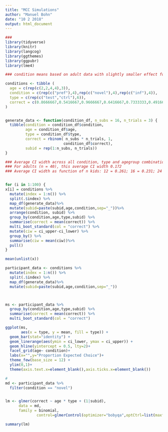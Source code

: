 ```yaml
---
title: "MCC Simulations"
author: "Manuel Bohn"
date: "10 2 2018"
output: html_document
---
```


```r
###
library(tidyverse)
library(knitr)
library(langcog)
library(ggthemes)
library(ggpubr)
library(lme4)

```


```r

### condition means based on adult data with slightly smaller effect for younger kids

conditions <- tibble (
  age = c(rep(c(2,2,4,4),3)),
  condition = c(rep(c("pref"),4),rep(c("novel"),4),rep(c("inf"),4)),
  type = c(rep(c("test","ctrl"),6)),
  correct = c(0.8666667,0.5416667,0.9666667,0.6416667,0.7333333,0.4916667,0.8333333,0.5916667,0.6716667,0.5,0.7416667,0.4583333)
)


generate_data <- function(condition_df, n_subs = 16, n_trials = 3) {
  tibble(condition = condition_df$condition,
         age = condition_df$age,
         type = condition_df$type,
         correct = rbinom( n_subs * n_trials, 1,
                          condition_df$correct),
         subid = rep(1:n_subs, n_trials))
}

### Average CI width across all condition, type and agegroup combinations.
### For adults (n = 40), this average CI width 0.172
### Average CI width as function of n kids: 12 = 0.261; 16 = 0.231; 24 = 0.192; 30 = 0.174; 40 = 0.150


for (i in 1:100) {
x[i] = conditions %>%
  mutate(index = 1:n()) %>%
  split(.$index) %>%
  map_df(generate_data)%>%
  mutate(subid=paste(subid,age,condition,sep="_"))%>%
  arrange(condition, subid) %>%
  group_by(condition,age,type,subid) %>%
  summarise(correct = mean(correct)) %>%
  multi_boot_standard(col = "correct") %>%
  mutate(ciw = ci_upper-ci_lower) %>%
  group_by() %>%
  summarise(ciw = mean(ciw))%>%
  pull()
}

mean(unlist(x))

```

```r

participant_data <- conditions %>%
  mutate(index = 1:n()) %>%
  split(.$index) %>%
  map_df(generate_data)%>%
  mutate(subid=paste(subid,age,condition,sep="_"))



ms <- participant_data %>%
  group_by(condition,age,type,subid) %>%
  summarise(correct = mean(correct)) %>%
  multi_boot_standard(col = "correct")

ggplot(ms, 
       aes(x = type, y = mean, fill = type)) +
  geom_bar(stat="identity") + 
  geom_linerange(aes(ymin = ci_lower, ymax = ci_upper)) + 
  geom_hline(yintercept = 0.5, lty=2)+
  facet_grid(age~ condition)+
  labs(x="",y="Proportion Expected Choice")+
  theme_few(base_size = 12) + 
  ylim(0,1)+
  theme(axis.text.x=element_blank(),axis.ticks.x=element_blank())
```


```r

#
md <- participant_data %>%
  filter(condition == "novel")


lm <- glmer(correct ~ age * type + (1|subid), 
      data = md,
      family = binomial, 
              control=glmerControl(optimizer="bobyqa",optCtrl=list(maxfun=2e5)))

summary(lm)



```

